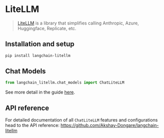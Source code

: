 # LiteLLM

>[LiteLLM](https://github.com/BerriAI/litellm) is a library that simplifies calling Anthropic, Azure, Huggingface, Replicate, etc.

## Installation and setup

```bash
pip install langchain-litellm
```

## Chat Models
```python
from langchain_litellm.chat_models import ChatLiteLLM
```
See more detail in the guide [here](/docs/integrations/chat/litellm).

## API reference
For detailed documentation of all `ChatLiteLLM` features and configurations head to the API reference: https://github.com/Akshay-Dongare/langchain-litellm
